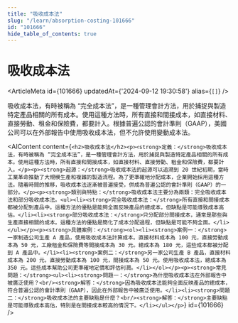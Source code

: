 ```yaml
---
title: "吸收成本法"
slug: "/learn/absorption-costing-101666"
id: "101666"
hide_table_of_contents: true
---
```



# 吸收成本法

<ArticleMeta id={101666} updatedAt={'2024-09-12 19:30:58'} alias={`[]`} />
<div className='border-solid border-b border-t-0 my-4 border-[var(--ifm-color-gray-300)]' />

吸收成本法，有時被稱為 “完全成本法”，是一種管理會計方法，用於捕捉與製造特定產品相關的所有成本。使用這種方法時，所有直接和間接成本，如直接材料、直接勞動、租金和保險費，都要計入。根據普遍公認的會計準則（GAAP），美國公司可以在外部報告中使用吸收成本法，但不允許使用變動成本法。

<AIContent content={`<h2>吸收成本法</h2><p><strong>定義：</strong>吸收成本法，有時被稱為 “完全成本法”，是一種管理會計方法，用於捕捉與製造特定產品相關的所有成本。使用這種方法時，所有直接和間接成本，如直接材料、直接勞動、租金和保險費，都要計入。</p><p><strong>起源：</strong>吸收成本法的起源可以追溯到 20 世紀初期，當時工業革命推動了大規模生產和複雜的製造流程。為了更準確地分配成本，企業開始採用這種方法。隨着時間的推移，吸收成本法逐漸被普遍接受，併成為普遍公認的會計準則（GAAP）的一部分。</p><p><strong>類別與特點：</strong>吸收成本法主要分為兩類：完全吸收成本法和部分吸收成本法。<ul><li><strong>完全吸收成本法：</strong>所有直接和間接成本都被分配到產品中。這種方法的優點是能夠全面反映產品的總成本，但缺點是可能導致成本高估。</li><li><strong>部分吸收成本法：</strong>只分配部分間接成本，通常是那些與生產直接相關的成本。這種方法的優點是簡化了成本分配過程，但缺點是可能不夠全面。</li></ul></p><p><strong>具體案例：</strong><ol><li><strong>案例一：</strong>一家制造公司生產 A 產品，使用吸收成本法計算成本。直接材料成本為 100 元，直接勞動成本為 50 元，工廠租金和保險費等間接成本為 30 元。總成本為 180 元，這些成本都被分配到 A 產品中。</li><li><strong>案例二：</strong>另一家公司生產 B 產品，直接材料成本為 200 元，直接勞動成本為 100 元，間接成本為 50 元。使用吸收成本法，總成本為 350 元。這些成本幫助公司更準確地定價和評估利潤。</li></ol></p><p><strong>常見問題：</strong><ul><li><strong>問題一：</strong>為什麼吸收成本法在外部報告中被廣泛使用？<br/><strong>解答：</strong>因為吸收成本法能夠全面反映產品的總成本，符合普遍公認的會計準則（GAAP），因此在外部報告中被廣泛使用。</li><li><strong>問題二：</strong>吸收成本法的主要缺點是什麼？<br/><strong>解答：</strong>主要缺點是可能導致成本高估，特別是在間接成本較高的情況下。</li></ul></p>`} id={101666} />
